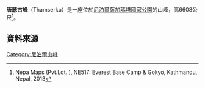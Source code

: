 {{Infobox mountain
|Name = 唐瑟古峰（Thamserku）
|Photo = Thamserku.JPG
|Caption = <small>從[[昆瓊|昆瓊]]眺望唐瑟古峰</small>
|Elevation = 6608m 
|Elevation_ref = 
|Prominence_m = 
|Prominence_ref = 
|pushpin_map = Nepal
|pushpin_map_caption = 唐瑟古峰的位置
|latd = 27 | latm = 47 | lats = 25 | latNS = N
|longd = 86 | longm = 47| longs = 15 | longEW = E
|Location = [[尼泊爾|尼泊爾]][[薩加瑪塔專區|薩加瑪塔專區]]
|Range = [[喜馬拉雅山脈|喜馬拉雅山脈]]
}}

'''唐瑟古峰'''（Thamserku）是一座位於[[尼泊爾|尼泊爾]][[薩加瑪塔國家公園|薩加瑪塔國家公園]]的山峰，高6608公尺<ref>Nepa Maps (Pvt.Ldt. ), NE517: Everest Base Camp & Gokyo, Kathmandu, Nepal, 2013</ref>。

==資料來源==
{{reflist}}
{{地理小作品}}
[[Category:尼泊爾山峰|Category:尼泊爾山峰]]